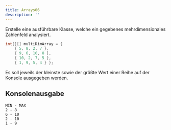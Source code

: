 ```yaml
---
title: Arrays06
description: ''
---
```



Erstelle eine ausführbare Klasse, welche ein gegebenes mehrdimensionales
Zahlenfeld analysiert.

```java
int[][] multiDimArray = {
    { 5, 8, 2, 7 },
    { 9, 6, 10, 8 },
    { 10, 2, 7, 5 },
    { 1, 9, 5, 4 } };
```

Es soll jeweils der kleinste sowie der größte Wert einer Reihe auf der Konsole
ausgegeben werden.

## Konsolenausgabe

```console
MIN - MAX
2 - 8
6 - 10
2 - 10
1 - 9
```

<Exercise pullRequest="75" branchSuffix="arrays/06" />
